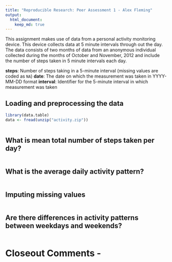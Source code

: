 ```yaml
---
title: "Reproducible Research: Peer Assessment 1 - Alex Fleming"
output: 
  html_document:
    keep_md: true
---
```

This assignment makes use of data from a personal activity monitoring device. This device collects data at 5 minute intervals through out the day. The data consists of two months of data from an anonymous individual collected during the months of October and November, 2012 and include the number of steps taken in 5 minute intervals each day.

**steps**: Number of steps taking in a 5-minute interval (missing values are coded as `NA`)
**date**: The date on which the measurement was taken in YYYY-MM-DD format
**interval**: Identifier for the 5-minute interval in which measurement was taken

## Loading and preprocessing the data
```r
library(data.table)
data <- fread(unzip("activity.zip"))



```

## What is mean total number of steps taken per day?
```r


```
## What is the average daily activity pattern?
```r


```
## Imputing missing values
```r


```
## Are there differences in activity patterns between weekdays and weekends?
```r

```

# Closeout Comments - 
